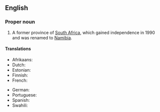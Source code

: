 {{also|South-West Africa}}
==English==
{{wikipedia}}

===Proper noun===
{{en-proper noun|head=[[south|South]] [[west|West]] [[Africa]]}}

# {{lb|en|historical}} A former province of [[South Africa]], which gained independence in 1990 and was renamed to [[Namibia]].

====Translations====
{{trans-top|former province of South Africa}}
* Afrikaans: {{t+|af|Suidwes-Afrika}}
* Dutch: {{t|nl|Zuidwest-Afrika|n}}
* Estonian: {{t|et|Edela-Aafrika}}
* Finnish: {{t|fi|Lounais-Afrikka}}
* French: {{t|fr|Sud-Ouest africain|m}}
{{trans-mid}}
* German: {{t+|de|Südwestafrika|n}}
* Portuguese: {{t|pt|Sudoeste Africano|m}}
* Spanish: {{t|es|África del Sudoeste|f}}
* Swahili: {{t|sw|Afrika ya Kusini Magharibi}}
{{trans-bottom}}